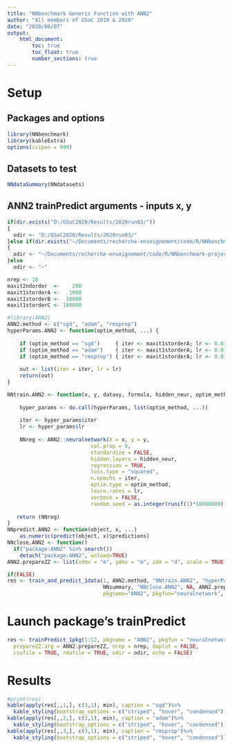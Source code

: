 ```yaml
---
title: "NNbenchmark Generic Function with ANN2"
author: "All members of GSoC 2019 & 2020"
date: "2020/08/07"
output:
    html_document:
        toc: true
        toc_float: true
        number_sections: true
---
```


# Setup 

## Packages and options
```r
library(NNbenchmark)
library(kableExtra)
options(scipen = 999)
```

## Datasets to test
```r
NNdataSummary(NNdatasets)
```


## ANN2 trainPredict arguments - inputs x, y
```r
if(dir.exists("D:/GSoC2020/Results/2020run03/"))
{  
  odir <- "D:/GSoC2020/Results/2020run03/"
}else if(dir.exists("~/Documents/recherche-enseignement/code/R/NNbenchmark-project/NNtempresult/"))
{  
  odir <- "~/Documents/recherche-enseignement/code/R/NNbenchmark-project/NNtempresult/"
}else
  odir <- "~"

nrep <- 10
maxit2ndorder  <-    200
maxit1storderA <-   1000
maxit1storderB <-  10000
maxit1storderC <- 100000

#library(ANN2)
ANN2.method <- c("sgd", "adam", "rmsprop")
hyperParams.ANN2 <- function(optim_method, ...) {
    
    if (optim_method == "sgd")     { iter <- maxit1storderA; lr <- 0.01} 
    if (optim_method == "adam")    { iter <- maxit1storderA; lr <- 0.01} 
    if (optim_method == "rmsprop") { iter <- maxit1storderA; lr <- 0.01} 
    
    out <- list(iter = iter, lr = lr)
    return(out)
}

NNtrain.ANN2 <- function(x, y, dataxy, formula, hidden_neur, optim_method, hyperParams, ...){
    
    hyper_params <- do.call(hyperParams, list(optim_method, ...))
    
    iter <- hyper_params$iter
    lr <- hyper_params$lr
    
    NNreg <- ANN2::neuralnetwork(X = x, y = y, 
                           val.prop = 0, 
                           standardize = FALSE, 
                           hidden.layers = hidden_neur, 
                           regression = TRUE,
                           loss.type = "squared",
                           n.epochs = iter,
                           optim.type = optim_method,
                           learn.rates = lr,
                           verbose = FALSE,
                           random.seed = as.integer(runif(1)*10000000))
    
   return (NNreg)
}
NNpredict.ANN2 <- function(object, x, ...)
    as.numeric(predict(object, x)$predictions)    
NNclose.ANN2 <- function()
  if("package:ANN2" %in% search())
    detach("package:ANN2", unload=TRUE)
ANN2.prepareZZ <- list(xdmv = "m", ydmv = "m", zdm = "d", scale = TRUE)

if(FALSE)
res <- train_and_predict_1data(1, ANN2.method, "NNtrain.ANN2", "hyperParams.ANN2", "NNpredict.ANN2", 
                               NNsummary, "NNclose.ANN2", NA, ANN2.prepareZZ, nrep=2, echo=TRUE, doplot=FALSE,
                               pkgname="ANN2", pkgfun="neuralnetwork", rdafile=TRUE, odir=odir)

```


# Launch package's trainPredict

```r
res <- trainPredict_1pkg(1:12, pkgname = "ANN2", pkgfun = "neuralnetwork", ANN2.method,
  prepareZZ.arg = ANN2.prepareZZ, nrep = nrep, doplot = FALSE,
  csvfile = TRUE, rdafile = TRUE, odir = odir, echo = FALSE)
```

# Results
```r
#print(res)
kable(apply(res[,,1,], c(3,1), min), caption = "sgd")%>%
  kable_styling(bootstrap_options = c("striped", "hover", "condensed"))
kable(apply(res[,,2,], c(3,1), min), caption = "adam")%>%
  kable_styling(bootstrap_options = c("striped", "hover", "condensed"))
kable(apply(res[,,3,], c(3,1), min), caption = "rmsprop")%>%
  kable_styling(bootstrap_options = c("striped", "hover", "condensed"))
```

